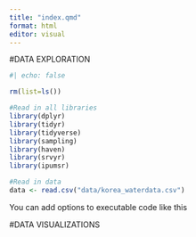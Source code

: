 ```yaml
---
title: "index.qmd"
format: html
editor: visual
---
```


#DATA EXPLORATION

```r
#| echo: false

rm(list=ls()) 

#Read in all libraries 
library(dplyr)
library(tidyr)
library(tidyverse)
library(sampling)
library(haven) 
library(srvyr)
library(ipumsr)

```

```r
#Read in data 
data <- read.csv("data/korea_waterdata.csv")

```

You can add options to executable code like this

#DATA VISUALIZATIONS
